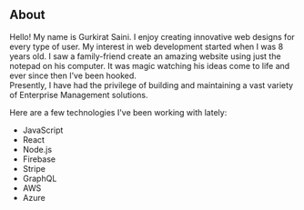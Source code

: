 ## About

Hello! My name is Gurkirat Saini. I enjoy creating innovative web designs for every type of user. My interest in web development started when I was 8 years old. I saw a 
family-friend create an amazing website using just the notepad on his computer. It was magic watching his ideas come to life and ever since then I’ve been hooked. <br />
Presently, I have had the privilege of building and maintaining a vast variety of Enterprise Management solutions.

Here are a few technologies I've been working with lately:<br />
<ul>
<li>JavaScript</li>    <li>React</li>
<li>Node.js</li>         <li>Firebase</li>
<li>Stripe</li>          <li>GraphQL</li>
<li>AWS</li>            <li>Azure</li>
</ul>